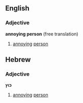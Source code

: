 ==English==

===Adjective===
'''annoying person''' (free translation)

# [[annoying]] [[person]]
#:''{{{2|Dave is an '''annoying person'''.}}}''

==Hebrew==

===Adjective===
'''כוץ'''

# [[annoying]] [[person]]
#:''{{{2|חברנו שמואל הוא '''כוץ'''.}}}''
#:''{{{2|Our friend Samuel is an '''annoying person'''.}}}''